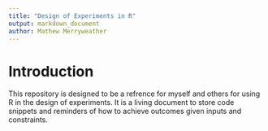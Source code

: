 ```yaml
---
title: "Design of Experiments in R"
output: markdown_document
author: Mathew Merryweather
---
```


# Introduction

This repository is designed to be a refrence for myself and others for using R
in the design of experiments. It is a living document to store code snippets and
reminders of how to achieve outcomes given inputs and constraints.
